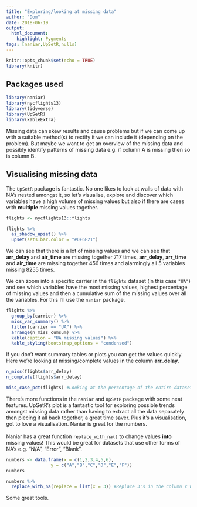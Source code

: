 ```yaml
---
title: "Exploring/looking at missing data"
author: "Dom"
date: 2018-06-19
output: 
  html_document:
    highlight: Pygments
tags: [naniar,UpSetR,nulls]
---
```


```r
knitr::opts_chunk$set(echo = TRUE)
library(knitr)
```

## Packages used

```r
library(naniar)
library(nycflights13)
library(tidyverse)
library(UpSetR)
library(kableExtra)
```

Missing data can skew results and cause problems but if we can come up with a suitable method(s) to rectify it we can include it (depending on the problem). But maybe we want to get an overview of the missing data and possibly identify patterns of missing data e.g. if column A is missing then so is column B.

## Visualising missing data

The ``UpSetR`` package is fantastic. No one likes to look at walls of data with NA's nested amongst it, so let's visualise, explore and discover which variables have a high volume of missing values but also if there are cases with **multiple** missing values together.

```r
flights <- nycflights13::flights

flights %>%
  as_shadow_upset() %>%
  upset(sets.bar.color = "#DF6E21")
```

We can see that there is a lot of missing values and we can see that **arr_delay** and **air_time** are missing together 717 times, **arr_delay**, **arr_time** and **air_time** are missing together 456 times and alarmingly all 5 variables missing 8255 times.

We can zoom into a specific carrier in the ``flights`` dataset (in this case ``"UA"``) and see which variables have the most missing values, highest percentage of missing values and then a cumulative sum of the missing values over all the variables. For this I'll use the ``naniar`` package.

```r
flights %>%
  group_by(carrier) %>%
  miss_var_summary() %>%
  filter(carrier == "UA") %>%
  arrange(n_miss_cumsum) %>%
  kable(caption = "UA missing values") %>%
  kable_styling(bootstrap_options = "condensed")
```

If you don't want summary tables or plots you can get the values quickly. Here we're looking at missing/complete values in the column **arr_delay**.

```r
n_miss(flights$arr_delay)
n_complete(flights$arr_delay)

miss_case_pct(flights) #Looking at the percentage of the entire dataset
```

There's more functions in the ``naniar`` and ``UpSetR`` package with some neat features. UpSetR's plot is a fantastic tool for exploring possible trends amongst missing data rather than having to extract all the data separately then piecing it all back together, a great time saver. Plus it's a visualisation, got to love a visualisation. Naniar is great for the numbers. 
\
\
Naniar has a great function ``replace_with_na()`` to change values **into** missing values! This would be great for datasets that use other forms of NA's e.g. "N/A", "Error", "Blank".

```r
numbers <- data.frame(x = c(1,2,3,4,5,6),
                 y = c("A","B","C","D","E","F"))
numbers

numbers %>%
  replace_with_na(replace = list(x = 3)) #Replace 3's in the column x with NA
```

Some great tools.
